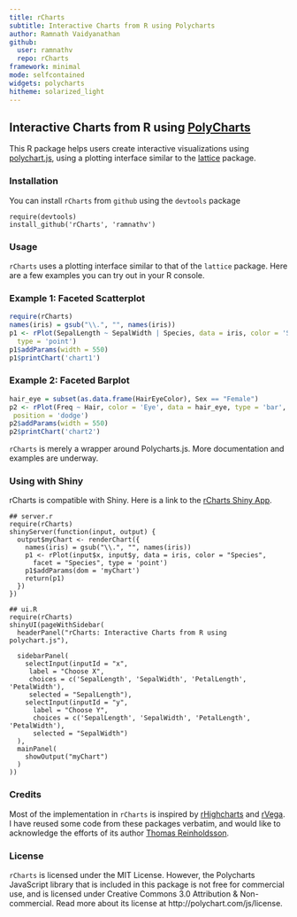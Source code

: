 ```yaml
---
title: rCharts
subtitle: Interactive Charts from R using Polycharts
author: Ramnath Vaidyanathan
github:
  user: ramnathv
  repo: rCharts
framework: minimal
mode: selfcontained
widgets: polycharts
hitheme: solarized_light
---
```


## Interactive Charts from R using [PolyCharts](https://github.com/Polychart/polychart2)

This R package helps users create interactive visualizations using [polychart.js](https://github.com/Polychart/polychart2), using a plotting interface similar to the [lattice](http://cran.r-project.org/web/packages/lattice/index.html) package.

### Installation

You can install `rCharts` from `github` using the `devtools` package

```
require(devtools)
install_github('rCharts', 'ramnathv')
```

### Usage

`rCharts` uses a plotting interface similar to that of the `lattice` package. Here are a few examples you can try out in your R console.

### Example 1: Faceted Scatterplot

<div id='chart1' class='rChart'></div>

```r
require(rCharts)
names(iris) = gsub("\\.", "", names(iris))
p1 <- rPlot(SepalLength ~ SepalWidth | Species, data = iris, color = 'Species', 
  type = 'point')
p1$addParams(width = 550)
p1$printChart('chart1')
```

### Example 2: Faceted Barplot

<div id='chart2' class='rChart'></div>

```r
hair_eye = subset(as.data.frame(HairEyeColor), Sex == "Female")
p2 <- rPlot(Freq ~ Hair, color = 'Eye', data = hair_eye, type = 'bar', 
 position = 'dodge')
p2$addParams(width = 550)
p2$printChart('chart2')
```

`rCharts` is merely a wrapper around Polycharts.js. More documentation and examples are underway.

### Using with Shiny

rCharts is compatible with Shiny. Here is a link to the [rCharts Shiny App](http://glimmer.rstudio.com/ramnathv/rChartApp/).

```
## server.r
require(rCharts)
shinyServer(function(input, output) {
  output$myChart <- renderChart({
    names(iris) = gsub("\\.", "", names(iris))
    p1 <- rPlot(input$x, input$y, data = iris, color = "Species", 
      facet = "Species", type = 'point')
    p1$addParams(dom = 'myChart')
    return(p1)
  })
})

## ui.R
require(rCharts)
shinyUI(pageWithSidebar(
  headerPanel("rCharts: Interactive Charts from R using polychart.js"),
  
  sidebarPanel(
    selectInput(inputId = "x",
     label = "Choose X",
     choices = c('SepalLength', 'SepalWidth', 'PetalLength', 'PetalWidth'),
     selected = "SepalLength"),
    selectInput(inputId = "y",
      label = "Choose Y",
      choices = c('SepalLength', 'SepalWidth', 'PetalLength', 'PetalWidth'),
      selected = "SepalWidth")
  ),
  mainPanel(
    showOutput("myChart")
  )
))
```

### Credits

Most of the implementation in `rCharts` is inspired by [rHighcharts](https://github.com/metagraf/rHighcharts) and [rVega](https://github.com/metagraf/rVega). I have reused some code from these packages verbatim, and would like to acknowledge the efforts of its author [Thomas Reinholdsson](https://github.com/reinholdsson).

### License

`rCharts` is licensed under the MIT License. However, the Polycharts JavaScript library that is included in this package is not free for commercial use, and is licensed under Creative Commons 3.0 Attribution & Non-commercial. Read more about its license at http://polychart.com/js/license.



